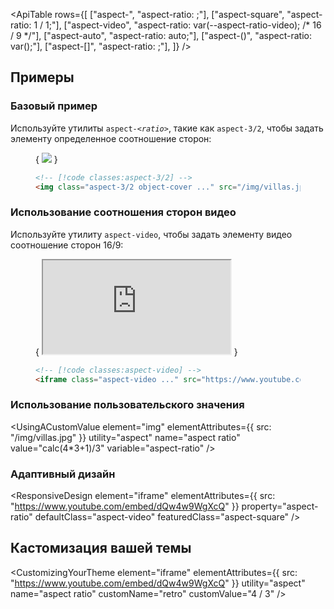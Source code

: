 

<ApiTable
  rows={[
    ["aspect-<ratio>", "aspect-ratio: <ratio>;"],
    ["aspect-square", "aspect-ratio: 1 / 1;"],
    ["aspect-video", "aspect-ratio: var(--aspect-ratio-video); /* 16 / 9 */"],
    ["aspect-auto", "aspect-ratio: auto;"],
    ["aspect-(<custom-property>)", "aspect-ratio: var(<custom-property>);"],
    ["aspect-[<value>]", "aspect-ratio: <value>;"],
  ]}
/>

## Примеры

### Базовый пример

Используйте утилиты <code>aspect-<var>&lt;ratio&gt;</var></code>, такие как `aspect-3/2`, чтобы задать элементу определенное соотношение сторон:

<Figure desktopHint="Измените размер примера, чтобы увидеть ожидаемое поведение">

<Example resizable>
  {
    <img
      className="mx-auto aspect-3/2 w-full max-w-sm rounded-lg object-cover"
      src="https://images.unsplash.com/photo-1590523277543-a94d2e4eb00b?ixlib=rb-1.2.1&ixid=MnwxMjA3fDB8MHxwaG90by1wYWdlfHx8fGVufDB8fHx8&auto=format&fit=crop&w=1200&q=80"
    />
  }
</Example>

```html
<!-- [!code classes:aspect-3/2] -->
<img class="aspect-3/2 object-cover ..." src="/img/villas.jpg" />
```

</Figure>

### Использование соотношения сторон видео

Используйте утилиту `aspect-video`, чтобы задать элементу видео соотношение сторон 16/9:

<Figure desktopHint="Измените размер примера, чтобы увидеть ожидаемое поведение">

<Example resizable>
  {
    <iframe
      className="aspect-video w-full rounded-lg"
      src="https://www.youtube.com/embed/dQw4w9WgXcQ"
      allow="accelerometer; autoplay; clipboard-write; encrypted-media; gyroscope; picture-in-picture"
      allowFullScreen
    ></iframe>
  }
</Example>

```html
<!-- [!code classes:aspect-video] -->
<iframe class="aspect-video ..." src="https://www.youtube.com/embed/dQw4w9WgXcQ"></iframe>
```

</Figure>

### Использование пользовательского значения

<UsingACustomValue
  element="img"
  elementAttributes={{ src: "/img/villas.jpg" }}
  utility="aspect"
  name="aspect ratio"
  value="calc(4*3+1)/3"
  variable="aspect-ratio"
/>

### Адаптивный дизайн

<ResponsiveDesign
  element="iframe"
  elementAttributes={{ src: "https://www.youtube.com/embed/dQw4w9WgXcQ" }}
  property="aspect-ratio"
  defaultClass="aspect-video"
  featuredClass="aspect-square"
/>

## Кастомизация вашей темы

<CustomizingYourTheme
  element="iframe"
  elementAttributes={{ src: "https://www.youtube.com/embed/dQw4w9WgXcQ" }}
  utility="aspect"
  name="aspect ratio"
  customName="retro"
  customValue="4 / 3"
/>
